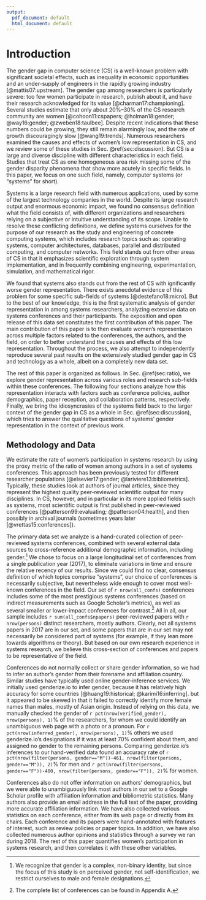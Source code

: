 ```yaml
---
output:
  pdf_document: default
  html_document: default
---
```

# Introduction {#sec:intro}

The gender gap in computer science (CS) is a well-known problem with significant societal effects, such as inequality in economic opportunities and an under-supply of engineers in the rapidly growing industry [@mattis07:upstream]. The gender gap among researchers is particularly severe: too few women participate in research, publish about it, and have their research acknowledged for its value [@charman17:championing]. Several studies estimate that only about 20%--30% of the CS research community are women [@cohoon11:cspapers; @holman18:gender; @way16:gender; @zweben18:taulbee]. Despite recent indications that these numbers could be growing, they still remain alarmingly low, and the rate of growth discouragingly slow [@wang19:trends]. Numerous researchers examined the causes and effects of women's low representation in CS, and we review some of these studies in Sec. \@ref(sec:discussion). But CS is a large and diverse discipline with different characteristics in each field. Studies that treat CS as one homogeneous area risk missing some of the gender disparity phenomena that show more acutely in specific fields. In this paper, we focus on one such field, namely, computer systems (or "systems" for short).

Systems is a large research field with numerous applications, used by some of the largest technology companies in the world. Despite its large research output and enormous economic impact, we found no consensus definition what the field consists of, with different organizations and researchers relying on a subjective or intuitive understanding of its scope. Unable to resolve these conflicting definitions, we define systems ourselves for the purpose of our research as the study and engineering of concrete computing systems, which includes research topics such as: operating systems, computer architectures, databases, parallel and distributed computing, and computer networks. This field stands out from other areas of CS in that it emphasizes scientific exploration through system implementation, and in frequently combining engineering, experimentation, simulation, and mathematical rigor.
<!---
As Craig Partridge writes [@partridge98:increase]:

> "The classic systems paper presents an implementation or planned implementation. The implementation can be in software or hardware or both. The implementation's contribution is usually that it either achieves some new function, never before achieved, or it realizes an existing function more efficiently or effectively than previously."
--->

We found that systems also stands out from the rest of CS with ignificantly worse gender representation. There exists anecdotal evidence of this problem for some specific sub-fields of systems [@destefano18:micro]. But to the best of our knowledge, this is the first systematic analysis of gender representation in among systems researchers, analyzing extensive data on systems conferences and their participants. The exposition and open release of this data set constitutes the first contribution of this paper. The main contribution of this paper is to then evaluate women's representaion across multiple factors related to the conferences, the authors, and the field, on order to better understand the causes and effects of this low representation. Throughout the process, we also attempt to independently reproduce several past results on the extensively studied gender gap in CS and technology as a whole, albeit on a completely new data set.


The rest of this paper is organized as follows. In Sec. \@ref(sec:ratio), we explore gender representation across various roles and research sub-fields within these conferences. The following four sections analyze how this representation interacts with factors such as conference policies, author demographics, paper reception, and collaboration patterns, respectively.  Finally, we bring the idiosyncrasies of the systems field back to the larger context of the gender gap in CS as a whole in Sec. \@ref(sec:discussion), which tries to answer the qualitative questions of systems' gender representation in the context of previous work.

## Methodology and Data {-}

We estimate the rate of women's participation in systems research by using the proxy metric of the ratio of women among authors in a set of systems conferences. This approach has been previously tested for different researcher populations [@elsevier17:gender; @lariviere13:bibliometrics]. Typically, these studies look at authors of journal articles, since they represent the highest quality peer-reviewed scientific output for many disciplines. In CS, however, and in particular in its more applied fields such as systems, most scientific output is first published in peer-reviewed conferences [@patterson99:evaluating; @patterson04:health], and then possibly in archival journals (sometimes years later [@vrettas15:conferences]).


The primary data set we analyze is a hand-curated collection of peer-reviewed systems conferences, combined with several external data sources to cross-reference additional demographic information, including gender.^[We recognize that gender is a complex, non-binary identity, but since the focus of this study is on perceived gender, not self-identification, we restrict ourselves to male and female designations.] We chose to focus on a large longitudinal set of conferences from a single publication year (2017), to eliminate variations in time and ensure the relative recency of our results. Since we could find no clear, consensus definition of which topics comprise "systems", our choice of conferences is necessarily subjective, but nevertheless wide enough to cover most well-known conferences in the field. Our set of `r nrow(all_confs)` conferences includes some of the most prestigious systems conferences (based on indirect measurements such as Google Scholar's metrics), as well as several smaller or lower-impact conferences for contrast.^[The complete list of conferences can be found in Appendix A.] All in all, our sample includes `r sum(all_confs$npapers)` peer-reviewed papers with `r nrow(persons)` distinct researchers, mostly authors.  Clearly, not all systems papers in 2017 are in our set, and some papers that are in our set may not necessarily be considered part of systems (for example, if they lean more towards algorithms or theory). But based on our own research experience in systems research, we believe this cross-section of conferences and papers to be representative of the field.

Conferences do not normally collect or share gender information, so we had to infer an author's gender from their forename and affiliation country. Similar studies have typically used online gender-inference services. We initially used genderize.io to infer gender, because it has relatively high accuracy for some countries [@huang19:historical; @karimi16:inferring]. but it appeared to be skewed in that it failed to correctly identify more female names than males, mostly of Asian origin. Instead of relying on this data, we manually checked the gender of `r pct(nrow(verified_gender), nrow(persons), 1)`% of the researchers, for whom we could identify an unambiguous web page with a photo or a pronoun. For `r pct(nrow(inferred_gender), nrow(persons), 1)`% others we used genderize.io's designations if it was at least 70% confident about them, and assigned no gender to the remaining persons. Comparing genderize.io's inferences to our hand-verified data found an accuracy rate of `r pct(nrow(filter(persons, gender=="M"))-461, nrow(filter(persons, gender=="M")), 2)`% for men and `r pct(nrow(filter(persons, gender=="F"))-400, nrow(filter(persons, gender=="F")), 2)`% for women.

Conferences also do not offer information on authors' demographics, but we were able to unambiguously link most authors in our set to a Google Scholar profile with affiliation information and bibliometric statistics. Many authors also provide an email address in the full text of the paper, providing more accurate affiliation information. We have also collected various statistics on each conference, either from its web page or directly from its chairs. Each conference and its papers were hand-annotated with features of interest, such as review policies or paper topics. In addition, we have also collected numerous author opinions and statistics through a survey we ran during 2018. The rest of this paper quantifies women's participation in systems research, and then correlates it with these other variables. 

